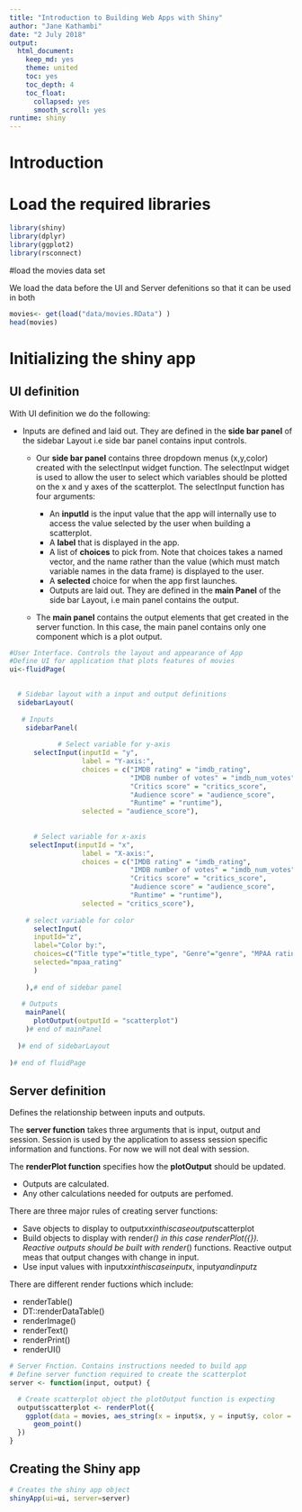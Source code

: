 ```yaml
---
title: "Introduction to Building Web Apps with Shiny"
author: "Jane Kathambi"
date: "2 July 2018"
output: 
  html_document:
    keep_md: yes
    theme: united
    toc: yes
    toc_depth: 4
    toc_float:
      collapsed: yes
      smooth_scroll: yes
runtime: shiny
---
```


# Introduction

# Load the required libraries

```r
library(shiny)
library(dplyr)
library(ggplot2)
library(rsconnect)
```

#load the movies data set

We load the data before the UI and Server defenitions so that it can be used in both

```r
movies<- get(load("data/movies.RData") )
head(movies)
```

# Initializing the shiny app

## UI definition
With UI definition we do the following:

* Inputs are defined and laid out. They are defined in the **side bar panel** of the sidebar Layout i.e side bar panel contains input controls.

    + Our **side bar panel** contains three dropdown menus (x,y,color) created with the selectInput widget function.  The selectInput widget is used to allow the user to select which variables should be plotted on the x and y axes of the scatterplot. The selectInput function has four arguments:
    
        - An **inputId** is the input value that the app will internally use to access the value selected by the user when building a scatterplot.
        - A **label** that is displayed in the app.
        - A list of **choices** to pick from. Note that choices takes a named vector, and the name rather than the value (which must match variable names in the data frame) is displayed to the user.
        - A **selected** choice for when the app first launches.
        * Outputs are laid out. They are defined in the **main Panel** of the side bar Layout, i.e main panel contains the output.

    + The **main panel** contains the output elements that get created in the server function. In this case, the main panel contains only one component which is a plot output.

```r
#User Interface. Controls the layout and appearance of App
#Define UI for application that plots features of movies 
ui<-fluidPage(
  

  # Sidebar layout with a input and output definitions 
  sidebarLayout(
    
   # Inputs
    sidebarPanel( 
      
            # Select variable for y-axis
      selectInput(inputId = "y", 
                  label = "Y-axis:",
                  choices = c("IMDB rating" = "imdb_rating", 
                              "IMDB number of votes" = "imdb_num_votes", 
                              "Critics score" = "critics_score", 
                              "Audience score" = "audience_score", 
                              "Runtime" = "runtime"), 
                  selected = "audience_score"),
      
      
      # Select variable for x-axis
     selectInput(inputId = "x", 
                  label = "X-axis:",
                  choices = c("IMDB rating" = "imdb_rating", 
                              "IMDB number of votes" = "imdb_num_votes", 
                              "Critics score" = "critics_score", 
                              "Audience score" = "audience_score", 
                              "Runtime" = "runtime"), 
                  selected = "critics_score"),
     
    # select variable for color
      selectInput(
      inputId="z",
      label="Color by:",
      choices=c("Title type"="title_type", "Genre"="genre", "MPAA rating"="mpaa_rating", "Critics rating"="critics_rating", "Audience rating"="audience_rating"),
      selected="mpaa_rating"
      )
    
    ),# end of sidebar panel
    
   # Outputs
    mainPanel(
      plotOutput(outputId = "scatterplot")
    )# end of mainPanel
   
  )# end of sidebarLayout
  
)# end of fluidPage
```


## Server definition
Defines the relationship between inputs and outputs. 

The **server function** takes three arguments that is input, output and session. Session is used by the application to assess session specific information and functions. For now we will not deal with session.

The **renderPlot function** specifies how the **plotOutput** should be updated.

* Outputs are calculated.
* Any other calculations needed for outputs are perfomed.

There are three major rules of creating server functions:

* Save objects to display to output$xx in this case output$scatterplot
* Build objects to display with render*() in this case renderPlot({}). 
  Reactive outputs should be built with render*() functions. Reactive output meas that output changes with change in input.
* Use input values with input$xx in this case input$x, input$y and input$z

There are different render fuctions which include:

* renderTable() 
* DT::renderDataTable()
* renderImage() 
* renderText()
* renderPrint()
* renderUI()

```r
# Server Fnction. Contains instructions needed to build app
# Define server function required to create the scatterplot
server <- function(input, output) {

  # Create scatterplot object the plotOutput function is expecting
  output$scatterplot <- renderPlot({
    ggplot(data = movies, aes_string(x = input$x, y = input$y, color = input$z)) +
      geom_point()
  })
}

```

## Creating the Shiny app

```r
# Creates the shiny app object
shinyApp(ui=ui, server=server)
```


